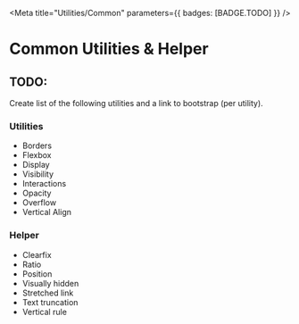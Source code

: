 
<Meta
  title="Utilities/Common"
  parameters={{ badges: [BADGE.TODO] }}
/>

# Common Utilities & Helper

<div className="alert alert-info">
  <h2 className="alert-heading">TODO:</h2>

  Create list of the following utilities and a link to bootstrap (per utility).

  <h3 className="mt-large">Utilities</h3>
  <ul>
    <li>Borders</li>
    <li>Flexbox</li>
    <li>Display</li>
    <li>Visibility</li>
    <li>Interactions</li>
    <li>Opacity</li>
    <li>Overflow</li>
    <li>Vertical Align</li>
  </ul>

  <h3 className="mt-large">Helper</h3>
  <ul>
    <li>Clearfix</li>
    <li>Ratio</li>
    <li>Position</li>
    <li>Visually hidden</li>
    <li>Stretched link</li>
    <li>Text truncation</li>
    <li>Vertical rule</li>
  </ul>
</div>
